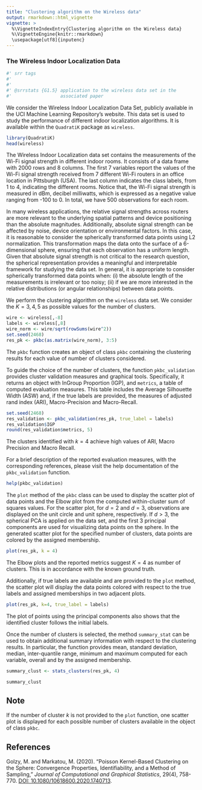 ---
title: "Clustering algorithm on the Wireless data"
output: rmarkdown::html_vignette
vignette: >
  %\VignetteIndexEntry{Clustering algorithm on the Wireless data}
  %\VignetteEngine{knitr::rmarkdown}
  \usepackage[utf8]{inputenc}
---

### The Wireless Indoor Localization Data

```{r srr-tags, eval = FALSE, echo = FALSE}
#' srr tags
#' 
#' 
#' @srrstats {G1.5} application to the wireless data set in the 
#'                  associated paper
```

We consider the Wireless Indoor Localization Data Set, publicly available in the UCI Machine Learning Repository’s website. This data set is used to study the performance of different indoor localization algorithms. It is available within the `QuadratiK` package as `wireless`.

```{r, message=FALSE}
library(QuadratiK)
head(wireless)
```

The Wireless Indoor Localization data set contains the measurements of the Wi-Fi signal strength in different indoor rooms. It consists of a data frame with 2000 rows and 8 columns. The first 7 variables report the values of the Wi-Fi signal strength received from 7 different Wi-Fi routers in an office location in Pittsburgh (USA). The last column indicates the class labels, from 1 to 4, indicating the different rooms. Notice that, the Wi-Fi signal strength is measured in dBm, decibel milliwatts, which is expressed as a negative value ranging from -100 to 0. In total, we have 500 observations for each room.

In many wireless applications, the relative signal strengths across routers are more relevant to the underlying spatial patterns and device positioning than the absolute magnitudes. Additionally, absolute signal strength can be affected by noise, device orientation or environmental factors. In this case, it is reasonable to consider the spherically transformed data points using L2 normalization. This transformation maps the data onto the surface of a 6-dimensional sphere, ensuring that each observation has a uniform length.
Given that absolute signal strength is not critical to the research question, the spherical representation provides a meaningful and interpretable framework for studying the data set. 
In general, it is appropriate to consider spherically transformed data points when: (i) the absolute length of the measurements is irrelevant or too noisy; (ii) if we are more interested in the relative distributions (or angular relationships) between data points.

We perform the clustering algorithm on the `wireless` data set. We consider the $K= 3, 4, 5$ as possible values for the number of clusters.

```{r}
wire <- wireless[,-8]
labels <- wireless[,8]
wire_norm <- wire/sqrt(rowSums(wire^2))
set.seed(2468)
res_pk <- pkbc(as.matrix(wire_norm), 3:5)
```
The `pkbc` function creates an object of class `pkbc` containing the clustering results for each value of number of clusters considered. 

To guide the choice of the number of clusters, the function `pkbc_validation` provides cluster validation measures and graphical tools. Specifically, it returns an object with InGroup Proportion (IGP), and `metrics`, a table of computed evaluation measures. This table includes the Average Silhouette Width (ASW) and, if the true labels are provided, the measures of adjusted rand index (ARI), Macro-Precision and Macro-Recall.

```{r}
set.seed(2468)
res_validation <- pkbc_validation(res_pk, true_label = labels)
res_validation$IGP
round(res_validation$metrics, 5)
```

The clusters identified with $k=4$ achieve high values of ARI, Macro Precision and Macro Recall.

For a brief description of the reported evaluation measures, with the corresponding references, please visit the help documentation of the `pkbc_validation` function.
```{r, eval=FALSE}
help(pkbc_validation)
```

The `plot` method of the `pkbc` class can be used to display the scatter plot of data points and the Elbow plot from the computed within-cluster sum of squares values. For the scatter plot, for $d=2$ and $d=3$, observations are displayed on the unit circle and unit sphere, respectively. If $d>3$, the spherical PCA is applied on the data set, and the first 3 principal components are used for visualizing data points on the sphere. In the generated scatter plot for the specified number of clusters, data points are colored by the assigned membership.

```{r , fig.show = "hold", fig.width=6, fig.height=6}
plot(res_pk, k = 4)
```

The Elbow plots and the reported metrics suggest $K=4$ as number of clusters. This is in accordance with the known ground truth.

Additionally, if true labels are available and are provided to the ``plot`` method, the scatter plot will display the data points colored with respect to the true labels and assigned memberships in two adjacent plots.   

```{r, fig.show = "hold", fig.width=8, fig.height=5}
plot(res_pk, k=4, true_label = labels)
```

The plot of points using the principal components also shows that the identified cluster follows the initial labels.

Once the number of clusters is selected, the method `summary_stat` can be used to obtain additional summary information with respect to the clustering results. In particular, the function provides mean, standard deviation, median, inter-quantile range, minimum and maximum computed for each variable, overall and by the assigned membership.

```{r }
summary_clust <- stats_clusters(res_pk, 4)
```

```{r}
summary_clust
```

## Note

If the number of cluster *k* is not provided to the `plot` function, one scatter plot is displayed for each possible number of clusters available in the object of class `pkbc`.

## References

Golzy, M. and Markatou, M. (2020). "Poisson Kernel-Based Clustering on the Sphere:
Convergence Properties, Identifiability, and a Method of Sampling," *Journal of
Computational and Graphical Statistics*, 29(4), 758-770. 
[DOI: 10.1080/10618600.2020.1740713](https://doi.org/10.1080/10618600.2020.1740713).